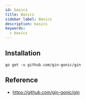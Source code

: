 ```yaml
---
id: basics
title: Basics
sidebar_label: Basics
description: basics
keywords:
  - basics
---
```


## Installation

```shell
go get -u github.com/gin-gonic/gin
```

## Reference

- https://github.com/gin-gonic/gin
